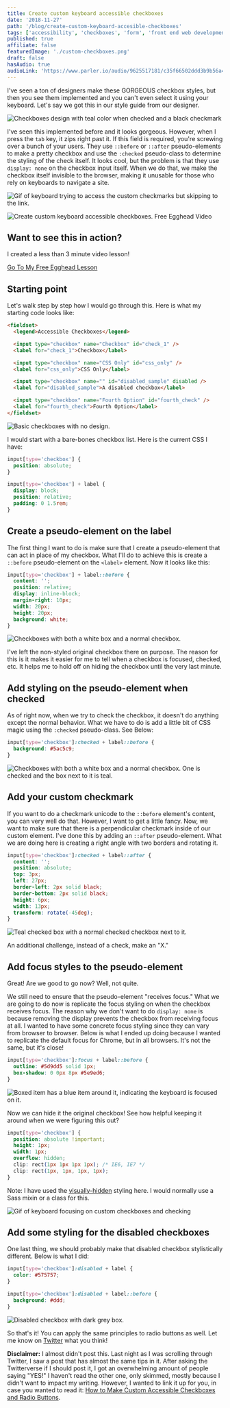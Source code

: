```yaml
---
title: Create custom keyboard accessible checkboxes
date: '2018-11-27'
path: '/blog/create-custom-keyboard-accesible-checkboxes'
tags: ['accessibility', 'checkboxes', 'form', 'front end web development']
published: true
affiliate: false
featuredImage: './custom-checkboxes.png'
draft: false
hasAudio: true
audioLink: 'https://www.parler.io/audio/9625517181/c35f66502ddd3b9b56a4db767e00d2e69455810c.36b95f33-8819-457e-be2e-6d137985f731.mp3'
---
```



I've seen a ton of designers make these GORGEOUS checkbox styles, but then you see them implemented and you can't even select it using your keyboard. Let's say we got this in our style guide from our designer.

![Checkboxes design with teal color when checked and a black checkmark](./teal-checkboxes-design.png)

I've seen this implemented before and it looks gorgeous. However, when I press the `tab` key, it zips right past it. If this field is required, you're screwing over a bunch of your users. They use `::before` or `::after` pseudo-elements to make a pretty checkbox and use the `:checked` pseudo-class to determine the styling of the check itself. It looks cool, but the problem is that they use `display: none` on the checkbox input itself. When we do that, we make the checkbox itself invisible to the browser, making it unusable for those who rely on keyboards to navigate a site.

![Gif of keyboard trying to access the custom checkmarks but skipping to the link.](https://media.giphy.com/media/3Fd7rUatwPzyAloC5O/giphy.gif)

<CallToAction>

  ![Create custom keyboard accessible checkboxes. Free Egghead Video](./egghead.png)

  ## Want to see this in action?

  I created a less than 3 minute video lesson!

  [Go To My Free Egghead Lesson](https://egghead.io/lessons/css-create-custom-keyboard-accessible-checkboxes)

</CallToAction>

## Starting point

Let's walk step by step how I would go through this. Here is what my starting code looks like:

```html
<fieldset>
  <legend>Accessible Checkboxes</legend>

  <input type="checkbox" name="Checkbox" id="check_1" />
  <label for="check_1">Checkbox</label>

  <input type="checkbox" name="CSS Only" id="css_only" />
  <label for="css_only">CSS Only</label>

  <input type="checkbox" name="" id="disabled_sample" disabled />
  <label for="disabled_sample">A disabled checkbox</label>

  <input type="checkbox" name="Fourth Option" id="fourth_check" />
  <label for="fourth_check">Fourth Option</label>
</fieldset>
```

![Basic checkboxes with no design.](./Starting-point.png)

I would start with a bare-bones checkbox list. Here is the current CSS I have:

```css
input[type='checkbox'] {
  position: absolute;
}

input[type='checkbox'] + label {
  display: block;
  position: relative;
  padding: 0 1.5rem;
}
```

## Create a pseudo-element on the label

The first thing I want to do is make sure that I create a pseudo-element that can act in place of my checkbox. What I'll do to achieve this is create a `::before` pseudo-element on the `<label>` element. Now it looks like this:

```css
input[type='checkbox'] + label::before {
  content: '';
  position: relative;
  display: inline-block;
  margin-right: 10px;
  width: 20px;
  height: 20px;
  background: white;
}
```

![Checkboxes with both a white box and a normal checkbox.](./checkboxes-with-psuedo.png)

I've left the non-styled original checkbox there on purpose. The reason for this is it makes it easier for me to tell when a checkbox is focused, checked, etc. It helps me to hold off on hiding the checkbox until the very last minute.

## Add styling on the pseudo-element when checked

As of right now, when we try to check the checkbox, it doesn't do anything except the normal behavior. What we have to do is add a little bit of CSS magic using the `:checked` pseudo-class. See Below:

```css
input[type='checkbox']:checked + label::before {
  background: #5ac5c9;
}
```

![Checkboxes with both a white box and a normal checkbox. One is checked and the box next to it is teal.](./teal-checkbox.png)

## Add your custom checkmark

If you want to do a checkmark unicode to the `::before` element's content, you can very well do that. However, I want to get a little fancy. Now, we want to make sure that there is a perpendicular checkmark inside of our custom element. I've done this by adding an `::after` pseudo-element. What we are doing here is creating a right angle with two borders and rotating it.

```css
input[type='checkbox']:checked + label::after {
  content: '';
  position: absolute;
  top: 3px;
  left: 27px;
  border-left: 2px solid black;
  border-bottom: 2px solid black;
  height: 6px;
  width: 13px;
  transform: rotate(-45deg);
}
```

![Teal checked box with a normal checked checkbox next to it.](./teal-checkbox-with-check.png)

An additional challenge, instead of a check, make an "X."

## Add focus styles to the pseudo-element

Great! Are we good to go now? Well, not quite.

We still need to ensure that the pseudo-element "receives focus." What we are going to do now is replicate the focus styling on when the checkbox receives focus. The reason why we don't want to do `display: none` is because removing the display prevents the checkbox from receiving focus at all. I wanted to have some concrete focus styling since they can vary from browser to browser. Below is what I ended up doing because I wanted to replicate the default focus for Chrome, but in all browsers. It's not the same, but it's close!

```css
input[type='checkbox']:focus + label::before {
  outline: #5d9dd5 solid 1px;
  box-shadow: 0 0px 8px #5e9ed6;
}
```

![Boxed item has a blue item around it, indicating the keyboard is focused on it.](./receiving-focus.png)

Now we can hide it the original checkbox! See how helpful keeping it around when we were figuring this out?

```css
input[type='checkbox'] {
  position: absolute !important;
  height: 1px;
  width: 1px;
  overflow: hidden;
  clip: rect(1px 1px 1px 1px); /* IE6, IE7 */
  clip: rect(1px, 1px, 1px, 1px);
}
```

Note: I have used the [visually-hidden](https://a11yproject.com/posts/how-to-hide-content/) styling here. I would normally use a Sass mixin or a class for this.

![Gif of keyboard focusing on custom checkboxes and checking](https://media.giphy.com/media/1ynEvIv4dpGRPB7cyI/giphy.gif)

## Add some styling for the disabled checkboxes

One last thing, we should probably make that disabled checkbox stylistically different. Below is what I did:

```css
input[type='checkbox']:disabled + label {
  color: #575757;
}

input[type='checkbox']:disabled + label::before {
  background: #ddd;
}
```

![Disabled checkbox with dark grey box.](./disabled-checkbox.png)

So that's it! You can apply the same principles to radio buttons as well. Let me know on [Twitter](https://twitter.com/LittleKope/) what you think!

**Disclaimer:** I almost didn't post this. Last night as I was scrolling through Twitter, I saw a post that has almost the same tips in it. After asking the Twitterverse if I should post it, I got an overwhelming amount of people saying "YES!" I haven't read the other one, only skimmed, mostly because I didn't want to impact my writing. However, I wanted to link it up for you, in case you wanted to read it: [How to Make Custom Accessible Checkboxes and Radio Buttons](https://webdesign.tutsplus.com/tutorials/how-to-make-custom-accessible-checkboxes-and-radio-buttons--cms-32074).
